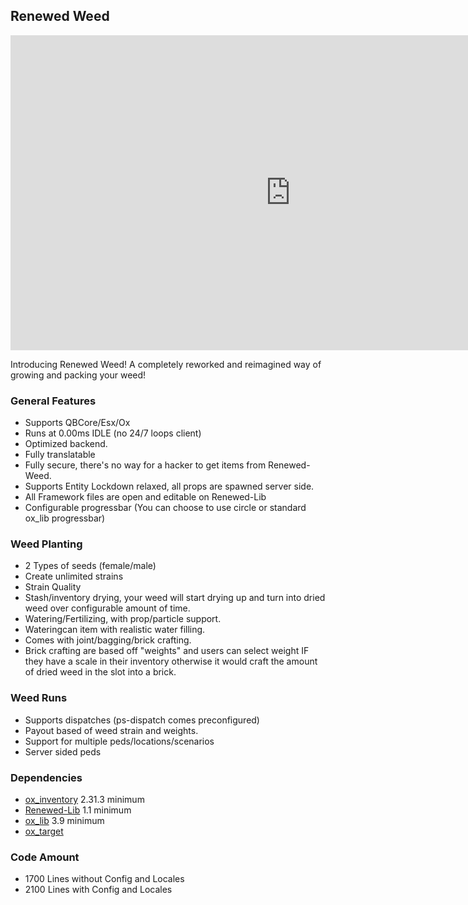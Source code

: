 ##  Renewed Weed

<iframe width="896" height="504" src="https://www.youtube.com/embed/neSjVkJ1RVU?si=v8fI_QPGt2tuRUS8" title="YouTube video player" frameborder="0" allow="accelerometer; autoplay; clipboard-write; encrypted-media; gyroscope; picture-in-picture; web-share" allowfullscreen></iframe>

Introducing Renewed Weed! A completely reworked and reimagined way of growing and packing your weed!

### General Features

- Supports QBCore/Esx/Ox
- Runs at 0.00ms IDLE (no 24/7 loops client)
- Optimized backend.
- Fully translatable
- Fully secure, there's no way for a hacker to get items from Renewed-Weed.
- Supports Entity Lockdown relaxed, all props are spawned server side.
- All Framework files are open and editable on Renewed-Lib
- Configurable progressbar (You can choose to use circle or standard ox_lib progressbar)

### Weed Planting

- 2 Types of seeds (female/male)
- Create unlimited strains
- Strain Quality
- Stash/inventory drying, your weed will start drying up and turn into dried weed over configurable amount of time.
- Watering/Fertilizing, with prop/particle support.
- Wateringcan item with realistic water filling.
- Comes with joint/bagging/brick crafting.
- Brick crafting are based off "weights" and users can select weight IF they have a scale in their inventory otherwise it would craft the amount of dried weed in the slot into a brick.

### Weed Runs

- Supports dispatches (ps-dispatch comes preconfigured)
- Payout based of weed strain and weights.
- Support for multiple peds/locations/scenarios
- Server sided peds

### Dependencies

- [ox_inventory](https://github.com/overextended/ox_inventory) 2.31.3 minimum
- [Renewed-Lib](https://github.com/Renewed-Scripts/Renewed-Lib) 1.1 minimum
- [ox_lib](https://github.com/overextended/ox_lib) 3.9 minimum
- [ox_target](https://github.com/overextended/ox_target) 

### Code Amount

- 1700 Lines without Config and Locales
- 2100 Lines with Config and Locales
